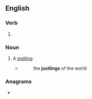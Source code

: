 ==English==

===Verb===
{{head|en|present participle}}

# {{present participle of|justle|lang=en|nocat=1}}

===Noun===
{{en-noun}}

# A [[jostling]].
#* {{w|Laurence Sterne}}
#*: the '''justlings''' of the world

===Anagrams===
* {{anagrams|en|a=gijlnstu|junglist}}